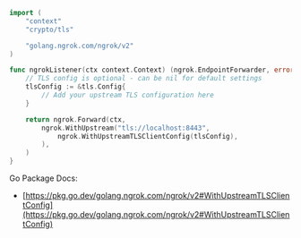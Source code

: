 ```go
import (
	"context"
	"crypto/tls"

	"golang.ngrok.com/ngrok/v2"
)

func ngrokListener(ctx context.Context) (ngrok.EndpointForwarder, error) {
	// TLS config is optional - can be nil for default settings
	tlsConfig := &tls.Config{
		// Add your upstream TLS configuration here
	}

	return ngrok.Forward(ctx,
		ngrok.WithUpstream("tls://localhost:8443",
			ngrok.WithUpstreamTLSClientConfig(tlsConfig),
		),
	)
}
```

Go Package Docs:

- [https://pkg.go.dev/golang.ngrok.com/ngrok/v2#WithUpstreamTLSClientConfig](https://pkg.go.dev/golang.ngrok.com/ngrok/v2#WithUpstreamTLSClientConfig)
